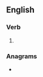 ==English==

===Verb===
{{head|en|verb form}}

# {{en-past of|sun}}

===Anagrams===
* {{anagrams|en|a=dennsu|Dunnes|unends|unsend}}
